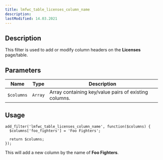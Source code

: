 ```yaml
---
title: lmfwc_table_licenses_column_name
description:
lastModified: 14.03.2021
---
```


## Description

This filter is used to add or modify column headers on the **Licenses**
page/table.

## Parameters

Name | Type | Description
--- | --- | ---
`$columns` | `Array` | Array containing key/value pairs of existing columns.

## Usage

```
add_filter('lmfwc_table_licenses_column_name', function($columns) {
  $columns['foo_fighters'] = 'Foo Fighters';

  return $columns;
});
```

This will add a new column by the name of **Foo Fighters**.
